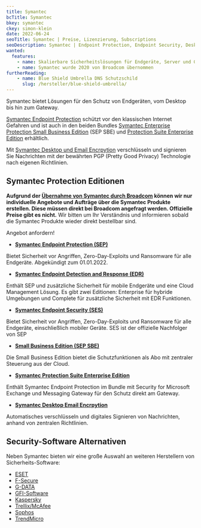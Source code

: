 ```yaml
---
title: Symantec
bcTitle: Symantec
bkey: symantec
ckey: simon-klein
date: 2022-06-24
seoTitle: Symantec | Preise, Lizenzierung, Subscriptions
seoDescription: Symantec | Endpoint Protection, Endpoint Security, Desktop Email Encrpytion | Wir beraten Sie individuell zu Fragen bei Lizenzierung und Kosten.
wanted:
  features:
    - name: Skalierbare Sicherheitslösungen für Endgeräte, Server und Gateways
    - name: Symantec wurde 2020 von Broadcom übernommen
furtherReading:
    - name: Blue Shield Umbrella DNS Schutzschild
      slug: /hersteller/blue-shield-umbrella/
---
```




<Intro>

  Symantec bietet Lösungen für den Schutz von Endgeräten, vom Desktop bis hin zum Gateway.

  [Symantec Endpoint Protection](/hersteller/symantec/endpoint-protection-14/) schützt vor den klassischen Internet Gefahren und ist auch in den beiden Bundles [Symantec Enterprise Protection Small Business Edition](/hersteller/symantec/endpoint-protection-14/small-business-edition/) (SEP SBE) und [Protection Suite Enterprise Edition](/hersteller/symantec/protection-suite-enterprise/) erhältlich.

  Mit [Symantec Desktop und Email Encrpytion](/hersteller/symantec/desktop-email-encryption/) verschlüsseln und signieren Sie Nachrichten mit der bewährten PGP (Pretty Good Privacy) Technologie nach eigenen Richtlinien.



</Intro>

<TOC />



## Symantec Protection Editionen


<Info>

 **Aufgrund der [Übernahme von Symantec durch Broadcom](https://www.connect-professional.de/security/broadcom-kauft-enterprise-business-von-symantec.298161.html) können wir nur individuelle Angebote und Aufträge über die Symantec Produkte erstellen. Diese müssen direkt bei Broadcom angefragt werden. Offizielle Preise gibt es nicht.** Wir bitten um Ihr Verständnis und informieren sobald die Symantec Produkte wieder direkt bestellbar sind.

 Angebot anfordern!

</Info>



- **[Symantec Endpoint Protection (SEP)](/hersteller/symantec/endpoint-protection-14/)**

 Bietet Sicherheit vor Angriffen, Zero-Day-Exploits und Ransomware für alle Endgeräte. Abgekündigt zum 01.01.2022.

- **[Symantec Endpoint Detection and Response (EDR)](/hersteller/symantec/endpoint-detection-response/)**

 Enthält SEP und zusätzliche Sicherheit für mobile Endgeräte und eine Cloud Management Lösung. Es gibt zwei Editionen: Enterprise für hybride Umgebungen und Complete für zusätzliche Sicherheit mit EDR Funktionen.

- **[Symantec Endpoint Security (SES)](/hersteller/symantec/endpoint-security/)**

 Bietet Sicherheit vor Angriffen, Zero-Day-Exploits und Ransomware für alle Endgeräte, einschließlich mobiler Geräte. SES ist der offizielle Nachfolger von SEP

- **[Small Business Edition (SEP SBE)](/hersteller/symantec/endpoint-protection-14/small-business-edition/)**

 Die Small Business Edition bietet die Schutzfunktionen als Abo mit zentraler Steuerung aus der Cloud.

- **[Symantec Protection Suite Enterprise Edition](/hersteller/symantec/protection-suite-enterprise/)**

 Enthält Symantec Endpoint Protection im Bundle mit Security for Microsoft Exchange und Messaging Gateway für den Schutz direkt am Gateway.

- **[Symantec Desktop Email Encrpytion](/hersteller/symantec/desktop-email-encryption/)**

 Automatisches verschlüsseln und digitales Signieren von Nachrichten, anhand von zentralen Richtlinien.


## Security-Software Alternativen

 Neben Symantec bieten wir eine große Auswahl an weiteren Herstellern von Sicherheits-Software:

 - [ESET](/hersteller/eset/)
 - [F-Secure](/hersteller/f-secure/)
 - [G-DATA](/hersteller/g-data/)
 - [GFI-Software](/hersteller/gfi-software/)
 - [Kaspersky](/hersteller/kaspersky/)
 - [Trellix/McAfee](/hersteller/mcafee/)
 - [Sophos](/hersteller/sophos/)
 - [TrendMicro](/hersteller/trendmicro/)
